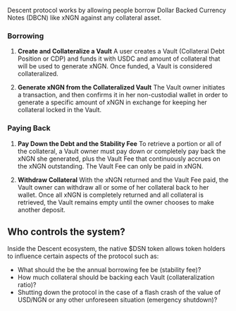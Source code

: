 Descent protocol works by allowing people borrow Dollar Backed Currency Notes (DBCN) like xNGN against any collateral asset.

### Borrowing
1. **Create and Collateralize a Vault**
A user creates a Vault (Collateral Debt Position or CDP) and funds it with USDC and amount of collateral that will be used to generate xNGN. 
Once funded, a Vault is considered collateralized.

2. **Generate xNGN from the Collateralized Vault**
The Vault owner initiates a transaction, and then confirms it in her non-custodial wallet in order to generate a 
specific amount of xNGN in exchange for keeping her collateral locked in the Vault.

### Paying Back
1. **Pay Down the Debt and the Stability Fee**
To retrieve a portion or all of the collateral, a Vault owner must pay down or completely pay back the xNGN she generated, 
plus the Vault Fee that continuously accrues on the xNGN outstanding. The Vault Fee can only be paid in xNGN.

2. **Withdraw Collateral**
With the xNGN returned and the Vault Fee paid, the Vault owner can withdraw all or some of her collateral back to her wallet. 
Once all xNGN is completely returned and all collateral is retrieved, the Vault remains empty until the owner chooses to make another deposit.

## Who controls the system?
Inside the Descent ecosystem, the native $DSN token allows token holders to influence certain aspects of the protocol such as:
* What should the be the annual borrowing fee be (stability fee)?
* How much collateral should be backing each Vault (collateralization ratio)?
* Shutting down the protocol in the case of a flash crash of the value of USD/NGN or any other unforeseen situation (emergency shutdown)?